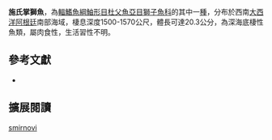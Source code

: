 {{Speciesbox
| name = 施氏掌獅魚
| image = 
| image_width = 250px
| image_caption = 
| status = NE
| status_system = IUCN3.1 
| genus = Volodichthys
| species = smirnovi
| authority = [[Andriashev|Andriashev]], 1991
| synonyms = *''Careproctus smirnovi,Andriashev, 1991''
}}
'''施氏掌獅魚'''，為[[輻鰭魚綱|輻鰭魚綱]][[鮋形目|鮋形目]][[杜父魚亞目|杜父魚亞目]][[獅子魚科|獅子魚科]]的其中一[[種|種]]，分布於西南[[大西洋|大西洋]][[阿根廷|阿根廷]]南部海域，棲息深度1500-1570公尺，體長可達20.3公分，為深海底棲性魚類，屬肉食性，生活習性不明。

== 參考文獻 ==
*{{FishBase_species|genus=Volodichthys|species=smirnovi |year=2014|month=5}}

== 擴展閱讀 ==
{{refbegin}}
{{wikispecies-inline|Volodichthys smirnovi |施氏掌獅魚}}
{{refend}}
{{Taxonbar|from=Q18383732}}

[[Category:掌獅魚屬|smirnovi]]


{{鮋形目小作品}}